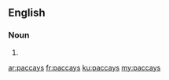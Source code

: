 ==English==

===Noun===
{{head|en|noun plural form}}

# {{plural of|paccay|lang=en}}

[[ar:paccays]]
[[fr:paccays]]
[[ku:paccays]]
[[my:paccays]]